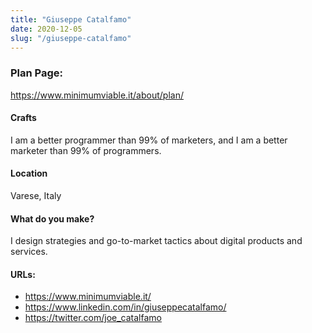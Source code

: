 ```yaml
---
title: "Giuseppe Catalfamo"
date: 2020-12-05
slug: "/giuseppe-catalfamo"
---
```


### Plan Page:
https://www.minimumviable.it/about/plan/

#### Crafts
I am a better programmer than 99% of marketers, and I am a better marketer than 99% of programmers.

#### Location
Varese, Italy

#### What do you make?
I design strategies and go-to-market tactics about digital products and services.

#### URLs:
- https://www.minimumviable.it/
- https://www.linkedin.com/in/giuseppecatalfamo/
- https://twitter.com/joe_catalfamo